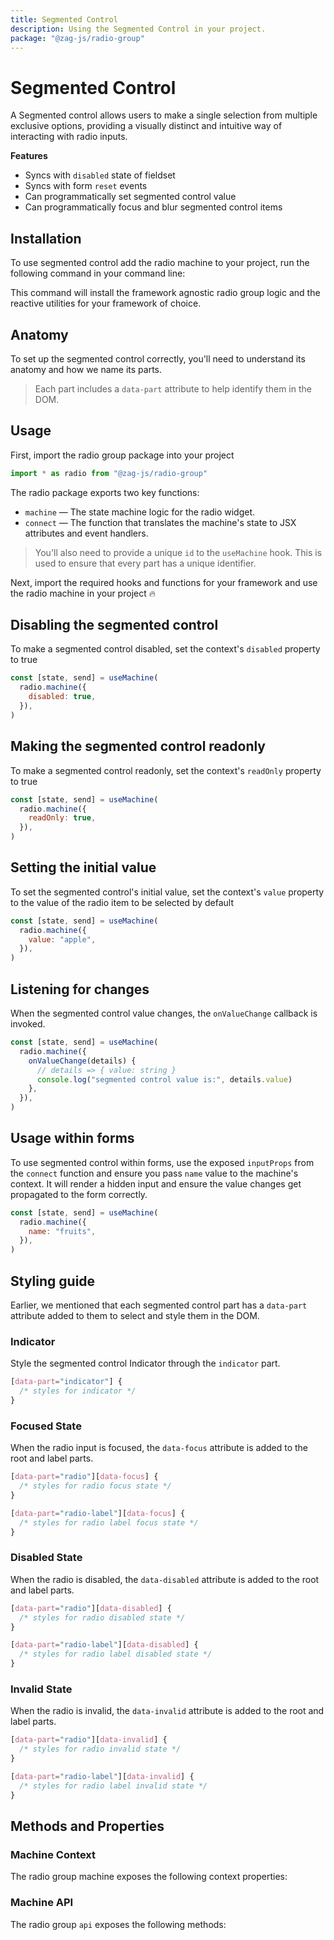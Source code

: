 ```yaml
---
title: Segmented Control
description: Using the Segmented Control in your project.
package: "@zag-js/radio-group"
---
```


# Segmented Control

A Segmented control allows users to make a single selection from multiple
exclusive options, providing a visually distinct and intuitive way of
interacting with radio inputs.

<Resources pkg="@zag-js/radio-group" />

<Showcase id="SegmentedControl" />

**Features**

- Syncs with `disabled` state of fieldset
- Syncs with form `reset` events
- Can programmatically set segmented control value
- Can programmatically focus and blur segmented control items

## Installation

To use segmented control add the radio machine to your project, run the
following command in your command line:

<CodeSnippet id="segmented-control/installation.mdx" />

This command will install the framework agnostic radio group logic and the
reactive utilities for your framework of choice.

## Anatomy

To set up the segmented control correctly, you'll need to understand its anatomy
and how we name its parts.

> Each part includes a `data-part` attribute to help identify them in the DOM.

<Anatomy id="segmented-control" />

## Usage

First, import the radio group package into your project

```jsx
import * as radio from "@zag-js/radio-group"
```

The radio package exports two key functions:

- `machine` — The state machine logic for the radio widget.
- `connect` — The function that translates the machine's state to JSX attributes
  and event handlers.

> You'll also need to provide a unique `id` to the `useMachine` hook. This is
> used to ensure that every part has a unique identifier.

Next, import the required hooks and functions for your framework and use the
radio machine in your project 🔥

<CodeSnippet id="segmented-control/usage.mdx" />

## Disabling the segmented control

To make a segmented control disabled, set the context's `disabled` property to
true

```jsx {3}
const [state, send] = useMachine(
  radio.machine({
    disabled: true,
  }),
)
```

## Making the segmented control readonly

To make a segmented control readonly, set the context's `readOnly` property to
true

```jsx {3}
const [state, send] = useMachine(
  radio.machine({
    readOnly: true,
  }),
)
```

## Setting the initial value

To set the segmented control's initial value, set the context's `value` property
to the value of the radio item to be selected by default

```jsx {3}
const [state, send] = useMachine(
  radio.machine({
    value: "apple",
  }),
)
```

## Listening for changes

When the segmented control value changes, the `onValueChange` callback is
invoked.

```jsx {3-8}
const [state, send] = useMachine(
  radio.machine({
    onValueChange(details) {
      // details => { value: string }
      console.log("segmented control value is:", details.value)
    },
  }),
)
```

## Usage within forms

To use segmented control within forms, use the exposed `inputProps` from the
`connect` function and ensure you pass `name` value to the machine's context. It
will render a hidden input and ensure the value changes get propagated to the
form correctly.

```jsx {3}
const [state, send] = useMachine(
  radio.machine({
    name: "fruits",
  }),
)
```

## Styling guide

Earlier, we mentioned that each segmented control part has a `data-part`
attribute added to them to select and style them in the DOM.

### Indicator

Style the segmented control Indicator through the `indicator` part.

```css
[data-part="indicator"] {
  /* styles for indicator */
}
```

### Focused State

When the radio input is focused, the `data-focus` attribute is added to the root
and label parts.

```css
[data-part="radio"][data-focus] {
  /* styles for radio focus state */
}

[data-part="radio-label"][data-focus] {
  /* styles for radio label focus state */
}
```

### Disabled State

When the radio is disabled, the `data-disabled` attribute is added to the root
and label parts.

```css
[data-part="radio"][data-disabled] {
  /* styles for radio disabled state */
}

[data-part="radio-label"][data-disabled] {
  /* styles for radio label disabled state */
}
```

### Invalid State

When the radio is invalid, the `data-invalid` attribute is added to the root and
label parts.

```css
[data-part="radio"][data-invalid] {
  /* styles for radio invalid state */
}

[data-part="radio-label"][data-invalid] {
  /* styles for radio label invalid state */
}
```

## Methods and Properties

### Machine Context

The radio group machine exposes the following context properties:

<ContextTable name="radio-group" />

### Machine API

The radio group `api` exposes the following methods:

<ApiTable name="radio-group" />
